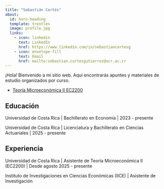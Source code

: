 ```yaml
---
title: "Sebastián Cortés"
about:
  id: hero-heading
  template: trestles
  image: profile.jpg
  links:
    - icon: linkedin
      text: LinkedIn
      href: https://www.linkedin.com/in/sebastiancortesg
    - icon: envelope-fill
      text: Email
      href: mailto:sebastian.cortesgutierrez@ucr.ac.cr
---
```


::: {#hero-heading}
¡Hola! Bienvenido a mi sitio web. Aquí encontrarás apuntes y materiales de estudio organizados por curso.

-   [Teoría Microeconómica II EC2200](https://sebastiancortesg.github.io/cursos/microeconomia_II/)

## Educación

Universidad de Costa Rica \| Bachillerato en Economía \| 2023 - presente

Universidad de Costa Rica \| Licenciatura y Bachillerato en Ciencias Actuariales \| 2025 - presente

## Experiencia

Universidad de Costa Rica \| Asistente de Teoría Microeconómica II (EC2200) \| Desde agosto 2025 - presente

Instituto de Investigaciones en Ciencias Económicas (IICE) \| Asistente de Investigación
:::
